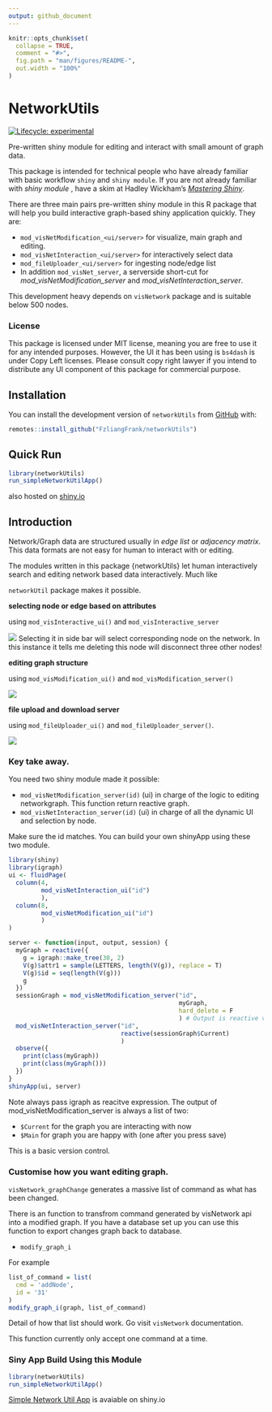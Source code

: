 ```yaml
---
output: github_document
---
```


<!-- README.md is generated from README.Rmd. Please edit that file -->

```r
knitr::opts_chunk$set(
  collapse = TRUE,
  comment = "#>",
  fig.path = "man/figures/README-",
  out.width = "100%"
)
```


# NetworkUtils

<!-- badges: start -->
[![Lifecycle: experimental](https://img.shields.io/badge/lifecycle-experimental-orange.svg)](https://lifecycle.r-lib.org/articles/stages.html#experimental)
<!-- badges: end -->

Pre-written shiny module for editing and interact with small amount of graph data. 

This package is intended for technical people who have already familiar with 
basic workflow `shiny` and `shiny module`. If you are not already familiar with 
*shiny module* , have a skim at Hadley Wickham's [*Mastering Shiny*](https://mastering-shiny.org/scaling-modules.html).

There are three main pairs pre-written shiny module in this R package that will 
help you build interactive graph-based shiny application quickly.
They are: 

  - `mod_visNetModification_<ui/server>` for visualize, main graph and editing.
  - `mod_visNetInteraction_<ui/server>` for interactively select data
  - `mod_fileUploader_<ui/server>` for ingesting node/edge list
  - In addition `mod_visNet_server`, a serverside short-cut for *mod_visNetModification_server* and *mod_visNetInteraction_server*. 

This development heavy depends on `visNetwork` package and is suitable
below 500 nodes.

### License

This package is licensed under MIT license, meaning you are free to use it for 
any intended purposes. However, the UI it has been using is 
`bs4dash` is under Copy Left licenses. Please consult copy right lawyer if you 
intend to distribute any UI component of this package for commercial purpose. 


## Installation

You can install the development version of `networkUtils` from [GitHub](https://github.com/) with:

```.r
remotes::install_github("FzliangFrank/networkUtils")
```

## Quick Run

```.r
library(networkUtils)
run_simpleNetworkUtilApp()
```

also hosted on [shiny.io](https://frank-the-tank.shinyapps.io/networkutils/)

## Introduction

Network/Graph data are structured usually in *edge list* or *adjacency matrix*. 
This data formats are not easy for human to interact with or editing.

The modules written in this package {networkUtils} let human interactively search 
and editing network based data interactively. Much like 


`networkUtil` package makes it possible.

**selecting node or edge based on attributes**

using `mod_visInteractive_ui()` and `mod_visInteractive_server`


![](man/figures/demo_selector.gif)
Selecting it in side bar will select corresponding node on the network. In this 
instance it tells me deleting this node will disconnect three other nodes!

**editing graph structure**

using `mod_visModification_ui()` and `mod_visModification_server()`

![](man/figures/demo_editor.gif)


**file upload and download server**

using `mod_fileUploader_ui()` and `mod_fileUploader_server()`.

![](man/figures/demo_putback_in.gif)

### Key take away.

You need two shiny module made it possible: 

  - `mod_visNetModification_server(id)` (ui) in charge of the logic to editing networkgraph. This function return reactive graph.
  - `mod_visNetInteraction_server(id)` (ui) in charge of all the dynamic UI and selection by node. 
  
Make sure the id matches.
You can build your own shinyApp using these two module.

```.r
library(shiny)
library(igraph)
ui <- fluidPage(
  column(4,
         mod_visNetInteraction_ui("id")
         ),
  column(8, 
         mod_visNetModification_ui("id")
         )  
)

server <- function(input, output, session) {
  myGraph = reactive({
    g = igraph::make_tree(30, 2)
    V(g)$attr1 = sample(LETTERS, length(V(g)), replace = T)
    V(g)$id = seq(length(V(g)))
    g
  })
  sessionGraph = mod_visNetModification_server("id", 
                                               myGraph,
                                               hard_delete = F
                                               ) # Output is reactive value
  mod_visNetInteraction_server("id", 
                               reactive(sessionGraph$Current)
                               )
  observe({
    print(class(myGraph))
    print(class(myGraph()))
  })
}
shinyApp(ui, server)
```

Note always pass igraph as reacitve expression. The output of mod_visNetModification_server
is always a list of two: 

- `$Current` for the graph you are interacting with now
- `$Main` for graph you are happy with (one after you press save)

This is a basic version control.


### Customise how you want editing graph. 

`visNetwork_graphChange` generates a massive list of command as what has been changed.

There is an function to transfrom command generated by visNetwork api into a modified graph. If you have a database set up you can use this function to export changes graph back to database. 

- `modify_graph_i` 

For example
```.r
list_of_command = list(
  cmd = 'addNode',
  id = '31'
)
modify_graph_i(graph, list_of_command)
```

Detail of how that list should work. Go visit `visNetwork` documentation.

This function currently only accept one command at a time. 

### Siny App Build Using this Module

```.r
library(networkUtils)
run_simpleNetworkUtilApp()
```

[Simple Network Util App](https://frank-the-tank.shinyapps.io/networkutils/?_ga=2.2760560.1153125338.1680970415-1261124081.1680970415) is avaiable on shiny.io


